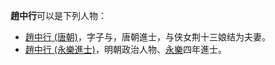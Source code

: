 '''趙中行'''可以是下列人物：
* [[趙中行_(唐朝)|趙中行 (唐朝)]]，字子与，唐朝進士，与侠女荆十三娘结为夫妻。
* [[趙中行_(永樂進士)|趙中行 (永樂進士)]]，明朝政治人物、[[永樂|永樂]]四年進士。

{{disambig|Z中行|Cat=三字赵姓人名消歧义}}